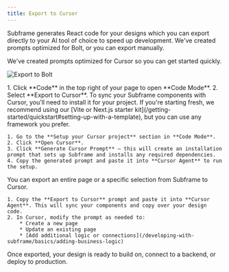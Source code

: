 ```yaml
---
title: Export to Cursor
---
```



Subframe generates React code for your designs which you can export directly to your AI tool of choice to speed up development. We've created prompts optimized for Bolt, or you can export manually.

We've created prompts optimized for Cursor so you can get started quickly.


![Export to Bolt](/images/developing-with-subframe/building-with-ai/export-to-cursor/export-to-cursor.png)

<Steps>
  <Step title="Open Code Mode">
    1. Click **Code** in the top right of your page to open **Code Mode**.
    2. Select **Export to Cursor**.
  </Step>
  <Step title="Set up your Cursor project">
    To sync your Subframe components with Cursor, you'll need to install it for your project. If you're starting fresh, we recommend using our [Vite or Next.js starter kit](/getting-started/quickstart#setting-up-with-a-template), but you can use any framework you prefer.

    1. Go to the **Setup your Cursor project** section in **Code Mode**.
    2. Click **Open Cursor**.
    3. Click **Generate Cursor Prompt** — this will create an installation prompt that sets up Subframe and installs any required dependencies.
    4. Copy the generated prompt and paste it into **Cursor Agent** to run the setup.
  </Step>
  <Step title="Export your design to Cursor">
    You can export an entire page or a specific selection from Subframe to Cursor.

    1. Copy the **Export to Cursor** prompt and paste it into **Cursor Agent**. This will sync your components and copy over your design code.
    2. In Cursor, modify the prompt as needed to:
        * Create a new page
        * Update an existing page
        * [Add additional logic or connections](/developing-with-subframe/basics/adding-business-logic)
  </Step>
</Steps>

Once exported, your design is ready to build on, connect to a backend, or deploy to production.

